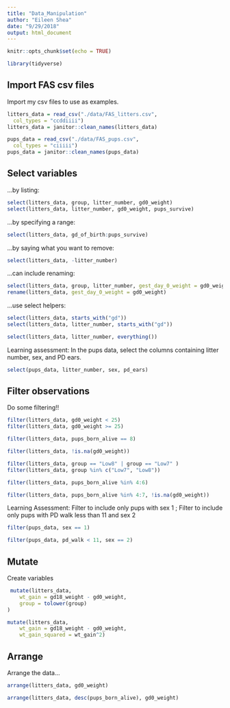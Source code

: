 ```yaml
---
title: "Data_Manipulation"
author: "Eileen Shea"
date: "9/29/2018"
output: html_document
---
```


```r
knitr::opts_chunk$set(echo = TRUE)

library(tidyverse)
```

## Import FAS csv files

Import my csv files to use as examples.

```r
litters_data = read_csv("./data/FAS_litters.csv",
  col_types = "ccddiiii")
litters_data = janitor::clean_names(litters_data)

pups_data = read_csv("./data/FAS_pups.csv",
  col_types = "ciiiii")
pups_data = janitor::clean_names(pups_data)
```


## Select variables

...by listing:

```r
select(litters_data, group, litter_number, gd0_weight)
select(litters_data, litter_number, gd0_weight, pups_survive)
```

...by specifying a range:

```r
select(litters_data, gd_of_birth:pups_survive)
```

...by saying what you want to remove:

```r
select(litters_data, -litter_number)
```

...can include renaming: 

```r
select(litters_data, group, litter_number, gest_day_0_weight = gd0_weight)
rename(litters_data, gest_day_0_weight = gd0_weight)
```

...use select helpers:

```r
select(litters_data, starts_with("gd"))
select(litters_data, litter_number, starts_with("gd"))

select(litters_data, litter_number, everything())
```

Learning assessment: In the pups data, select the columns containing litter number, sex, and PD ears.

```r
select(pups_data, litter_number, sex, pd_ears)
```


## Filter observations

Do some filtering!!

```r
filter(litters_data, gd0_weight < 25)
filter(litters_data, gd0_weight >= 25)

filter(litters_data, pups_born_alive == 8)

filter(litters_data, !is.na(gd0_weight))

filter(litters_data, group == "Low8" | group == "Low7" )
filter(litters_data, group %in% c("Low7", "Low8"))

filter(litters_data, pups_born_alive %in% 4:6)

filter(litters_data, pups_born_alive %in% 4:7, !is.na(gd0_weight))
```

Learning Assessment: Filter to include only pups with sex 1 ; Filter to include only pups with PD walk less than 11 and sex 2

```r
filter(pups_data, sex == 1)

filter(pups_data, pd_walk < 11, sex == 2)
```

## Mutate

Create variables

```r
 mutate(litters_data,
    wt_gain = gd18_weight - gd0_weight,
    group = tolower(group)
)

mutate(litters_data,
    wt_gain = gd18_weight - gd0_weight,
    wt_gain_squared = wt_gain^2)
```

## Arrange

Arrange the data...

```r
arrange(litters_data, gd0_weight)

arrange(litters_data, desc(pups_born_alive), gd0_weight)
```






